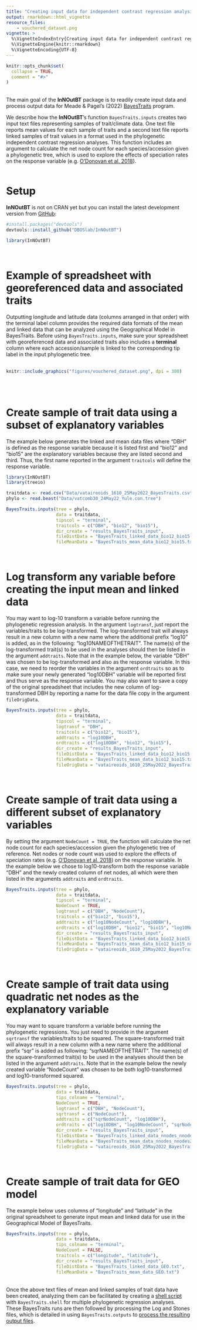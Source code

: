 ```yaml
---
title: "Creating input data for independent contrast regression analysis"
output: rmarkdown::html_vignette
resource_files:
    - vouchered_dataset.png
vignette: >
  %\VignetteIndexEntry{Creating input data for independent contrast regression analysis}
  %\VignetteEngine{knitr::rmarkdown}
  %\VignetteEncoding{UTF-8}
---
```


```r
knitr::opts_chunk$set(
  collapse = TRUE,
  comment = "#>"
)
```

\
The main goal of the __InNOutBT__ package is to readily create input data and
process output data for Meade & Pagel's (2022) [BayesTraits](http://www.evolution.reading.ac.uk/BayesTraitsV4.0.0/BayesTraitsV4.0.0.html) 
program.\

We describe how the __InNOutBT__'s function `BayesTraits.inputs` creates two input
text files representing samples of trait/climate data. One text file reports mean
values for each sample of traits and a second text file reports linked samples of
trait values in a format used in the phylogenetic independent
contrast regression analyses. This function includes an argument to calculate the
net node count for each species/accession given a phylogenetic tree, which is used
to explore the effects of speciation rates on the response variable (e.g. [O’Donovan et al. 2018](https://doi.org/10.1038/s41559-017-0454-6)).\
\

# Setup

__InNOutBT__ is not on CRAN yet but you can install the latest development version 
from [GitHub](https://github.com/):

``` r
#install.packages("devtools")
devtools::install_github("DBOSlab/InNOutBT")
```
```r
library(InNOutBT)
```
\

# Example of spreadsheet with georeferenced data and associated traits

Outputting longitude and latitude data (columns arranged in that order) with the 
terminal label column provides the required data formats of the mean and linked 
data that can be analyzed using the Geographical Model in BayesTraits. Before using
`BayesTraits.inputs`, make sure your spreadsheet with georeferenced data and associated
traits also includes a **terminal** column where each accession/sample is linked
to the corresponding tip label in the input phylogenetic tree.\
\
```r
knitr::include_graphics("figures/vouchered_dataset.png", dpi = 300)
```
\
\

# Create sample of trait data using a subset of explanatory variables

The example below generates the linked and mean data files where "DBH" is defined 
as the response variable because it is listed first and "bio12" and "bio15" are 
the explanatory variables because they are listed second and third. Thus, the first
name reported in the argument `traitcols` will define the response variable.\

```r
library(InNOutBT)
library(treeio)

traitdata <- read.csv("Data/vataireoids_1610_25May2022_BayesTraits.csv")
phylo <- read.beast("Data/vatcomb30_24May22_Yule.con.tree")

BayesTraits.inputs(tree = phylo,
                   data = traitdata,
                   tipscol = "terminal",
                   traitcols = c("DBH", "bio12", "bio15"),
                   dir_create = "results_BayesTraits_input",
                   fileDistData = "BayesTraits_linked_data_bio12_bio15.txt",
                   fileMeanData = "BayesTraits_mean_data_bio12_bio15.txt")
```
\

# Log transform any variable before creating the input mean and linked data

You may want to log-10 transform a variable before running the phylogenetic regression
analysis. In the argument `logtransf`, just report the variables/traits to be 
log-transformed. The log-transformed trait will always result in a new column 
with a new name where the additional prefix "log10" is added, as in the following:
"log10NAMEOFTHETRAIT". The name(s) of the log-transformed trait(s) to be used in 
the analyses should then be listed in the argument `addtraits`. Note that in the 
example below, the variable "DBH" was chosen to be log-transformed and also as 
the response variable. In this case, we need to reorder the variables in the argument
`ordtraits` so as to make sure your newly generated "log10DBH" variable will be 
reported first and thus serve as the response variable. You may also want to save
a copy of the original spreadsheet that includes the new column of log-transformed
DBH by reporting a name for the data file copy in the argument `fileOrigData`.\

```r
BayesTraits.inputs(tree = phylo,
                   data = traitdata,
                   tipscol = "terminal",
                   logtransf = "DBH",
                   traitcols = c("bio12", "bio15"),
                   addtraits = "log10DBH",
                   ordtraits = c("log10DBH", "bio12", "bio15"),
                   dir_create = "results_BayesTraits_input",
                   fileDistData = "BayesTraits_linked_data_bio12_bio15.txt",
                   fileMeanData = "BayesTraits_mean_data_bio12_bio15.txt",
                   fileOrigData = "vataireoids_1610_25May2022_BayesTraits_DBH_logtransf.csv")
```
\

# Create sample of trait data using a different subset of explanatory variables

By setting the argument `NodeCount = TRUE`, the function will calculate the net 
node count for each species/accession given the phylogenetic tree of reference. 
Net nodes or node count was used to explore the effects of speciation rates 
(e.g. [O’Donovan et al. 2018](https://doi.org/10.1038/s41559-017-0454-6)) on the 
response variable. In the example below we chose to log10-transform both the response
variable "DBH" and the newly created column of net nodes, all which were then listed
in the arguments `addtraits` and `ordtraits`.\

```r
BayesTraits.inputs(tree = phylo,
                   data = traitdata,
                   tipscol = "terminal",
                   NodeCount = TRUE,
                   logtransf = c("DBH", "NodeCount"),
                   traitcols = c("bio12", "bio15"),
                   addtraits = c("log10NodeCount", "log10DBH"),
                   ordtraits = c("log10DBH", "bio12", "bio15", "log10NodeCount"),
                   dir_create = "results_BayesTraits_input",
                   fileDistData = "BayesTraits_linked_data_bio12_bio15_nnodes.txt",
                   fileMeanData = "BayesTraits_mean_data_bio12_bio15_nnodes.txt",
                   fileOrigData = "vataireoids_1610_25May2022_BayesTraits_netnodes_logtransf.csv")
```
\

# Create sample of trait data using quadratic net nodes as the explanatory variable

You may want to square transform a variable before running the phylogenetic regressions.
You just need to provide in the argument `sqrtransf` the variables/traits to be 
squared. The square-transformed trait will always result in a new column with a 
new name where the additional prefix "sqr" is added as following: "sqrNAMEOFTHETRAIT".
The name(s) of the square-transformed trait(s) to be used in the analyses should
then be listed in the argument `addtraits`. Note that in the example below the 
newly created variable "NodeCount" was chosen to be both log10-transformed and log10-transformed squared.\

```r
BayesTraits.inputs(tree = phylo,
                   data = traitdata,
                   tips_colname = "terminal",
                   NodeCount = TRUE,
                   logtransf = c("DBH", "NodeCount"),
                   sqrtransf = c("NodeCount"),
                   addtraits = c("sqrNodeCount", "log10DBH"),
                   ordtraits = c("log10DBH", "log10NodeCount", "sqrNodeCount"),
                   dir_create = "results_BayesTraits_input",
                   fileDistData = "BayesTraits_linked_data_nnodes_nnodes2.txt",
                   fileMeanData = "BayesTraits_mean_data_nnodes_nnodes2.txt",
                   fileOrigData = "vataireoids_1610_25May2022_BayesTraits_netnodes_logtransf_sqrtransf.csv")
```
\

# Create sample of trait data for GEO model

The example below uses columns of "longitude" and "latitude" in the original 
spreadsheet to generate input mean and linked data for use in the Geographical 
Model of BayesTraits.\

```r
BayesTraits.inputs(tree = phylo,
                   data = traitdata,
                   tips_colname = "terminal",
                   NodeCount = FALSE,
                   traitcols = c("longitude", "latitude"),
                   dir_create = "results_BayesTraits_input",
                   fileDistData = "BayesTraits_linked_data_GEO.txt",
                   fileMeanData = "BayesTraits_mean_data_GEO.txt")
```

\
Once the above text files of mean and linked samples of trait data have been created,
analyzing them can be facilitated by creating a [shell script](https://dboslab.github.io/InNOutBT/articles/independent_contrast_regression_shell.html) 
with `BayesTraits.shell` for multiple phylogenetic regression analyses. These BayesTraits
runs are then followed by processing the Log and Stones files, which is detailed 
in using `BayesTraits.outputs` to [process the resulting output files](https://dboslab.github.io/InNOutBT/articles/independent_contrast_regression_outputs.html).
